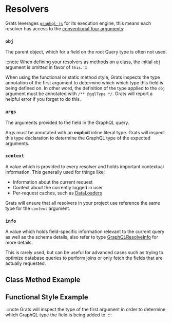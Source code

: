 
# Resolvers

Grats leverages [`graphql-js`](https://graphql.org/graphql-js/) for its execution engine, this means each resolver
has access to the [conventional four
arguments](https://graphql.org/learn/execution/#root-fields-resolvers):

### `obj`

The parent object, which for a field on the root Query type is often not used.

:::note
When defining your resolvers as methods on a class, the initial `obj` argument
is omitted in favor of `this`.
:::

When using the functional or static method style, Grats inspects the type annotation of the first argument to determine which which type this field is being defined on. In other word, the definition of the type applied to the `obj` argument must be annotated with `/** @gqlType */`. Grats will report a helpful error if you forget to do this.

### `args`

The arguments provided to the field in the GraphQL query.

Args must be annotated with an **explicit** inline literal type. Grats will
inspect this type declaration to determine the GraphQL type of the expected arguments.

### `context`

A value which is provided to every resolver and holds important contextual information. This generally used for things like:

- Information about the current request
- Context about the currently logged in user
- Per-request caches, such as [DataLoaders](https://github.com/graphql/dataloader)

Grats will ensure that all resolvers in your project use reference the same type for the `context` argument.

### `info`

A value which holds field-specific information relevant to the current query as well as the schema details, also refer to type [GraphQLResolveInfo](https://graphql.org/graphql-js/type/#graphqlobjecttype) for more details.

This is rarely used, but can be useful for advanced cases such as trying to optimize database queries to perform joins or only fetch the fields that are actually requested.

## Class Method Example

<GratsCode mode="ts" out={ContextMethod} />

## Functional Style Example

:::note
Grats will inspect the type of the first argument in order to determine which GraphQL type the field is being added to.
:::

<GratsCode mode="ts" out={ContextFunction} />
